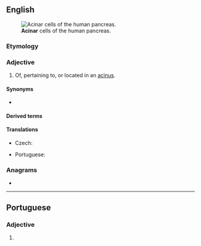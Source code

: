 ==English==
[[Image:Pancreatic acinar cells - TEM.jpg|thumb|'''Acinar''' cells of the human pancreas.]]

===Etymology===
{{suffix|en|acinus|ar}}

===Adjective===
{{en-adj|-}}

# {{lb|en|anatomy}} Of, pertaining to, or located in an [[acinus]].

====Synonyms====
* {{l|en|acinic}}

====Derived terms====
{{der2|lang=en
|centriacinar
|interacinar
|intraacinar
|multiacinar
|periacinar
|pseudoacinar
|panacinar}}

====Translations====
{{trans-top|pertaining to or located in an acinus}}
* Czech: {{t|cs|acinární}}
{{trans-mid}}
* Portuguese: {{t|pt|acinar}}
{{trans-bottom}}

===Anagrams===
* {{anagrams|en|a=aacinr|Ancira|Carian|Carina|Ciaran|arnica|carina|crania|narica}}

----

==Portuguese==

===Adjective===
{{pt-adj|acina|r}}

# {{lb|pt|anatomy}} {{l|en|acinar}} {{gloss|pertaining to or located in an acinus}}
